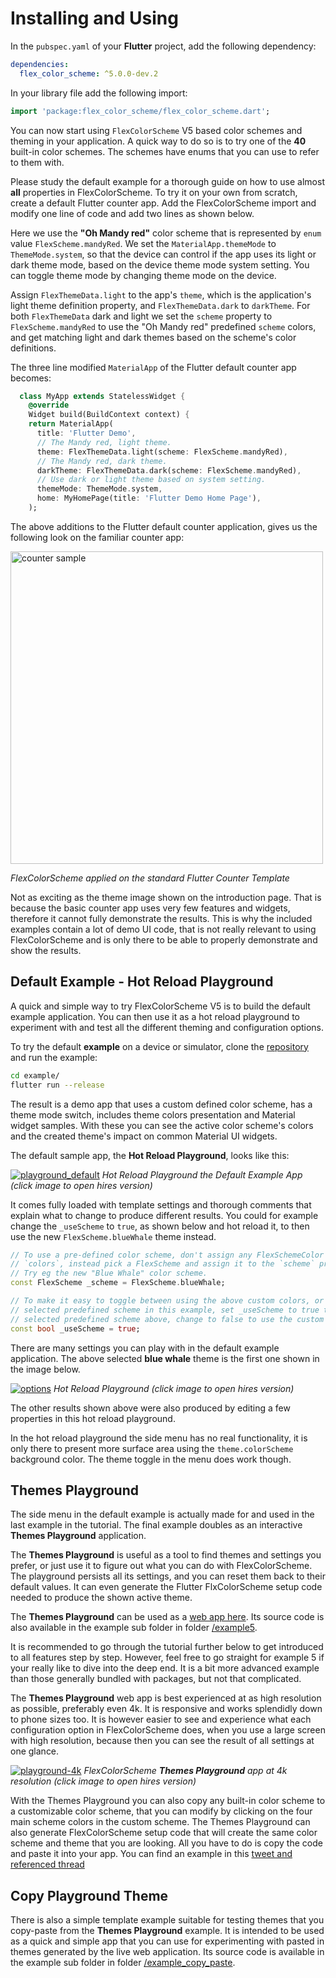 # Installing and Using

In the `pubspec.yaml` of your **Flutter** project, add the following dependency:

```yaml
dependencies:
  flex_color_scheme: ^5.0.0-dev.2
```

In your library file add the following import:

```dart
import 'package:flex_color_scheme/flex_color_scheme.dart';
```

You can now start using `FlexColorScheme` V5 based color schemes and theming
in your application. A quick way to do so is to try one of the **40** built-in
color schemes. The schemes have enums that you can use to refer to them with.

Please study the default example for a thorough guide on how to use almost
**all** properties in FlexColorScheme. To try it on your own from scratch,
create a default Flutter counter app. Add the FlexColorScheme import and modify
one line of code and add two lines as shown below.

Here we use the  **"Oh Mandy red"** color scheme that is represented by `enum`
value `FlexScheme.mandyRed`. We set the `MaterialApp.themeMode` to
`ThemeMode.system`, so that the device can control if the app uses its light
or dark theme mode, based on the device theme mode system setting. You can
toggle theme mode by changing theme mode on the device.

Assign `FlexThemeData.light` to the app's `theme`, which is the application's
light theme definition property, and `FlexThemeData.dark` to `darkTheme`.
For both `FlexThemeData` dark and light we set the `scheme` property to
`FlexScheme.mandyRed` to use the "Oh Mandy red" predefined `scheme` colors, and
get matching light and dark themes based on the scheme's color definitions.

The three line modified `MaterialApp` of the Flutter default counter app
becomes:

```dart
  class MyApp extends StatelessWidget {
    @override
    Widget build(BuildContext context) {
    return MaterialApp(
      title: 'Flutter Demo',
      // The Mandy red, light theme.
      theme: FlexThemeData.light(scheme: FlexScheme.mandyRed),
      // The Mandy red, dark theme.
      darkTheme: FlexThemeData.dark(scheme: FlexScheme.mandyRed),
      // Use dark or light theme based on system setting.
      themeMode: ThemeMode.system,
      home: MyHomePage(title: 'Flutter Demo Home Page'),
    );
```
The above additions to the Flutter default counter application, gives us the
following look on the familiar counter app:

<img src="https://rydmike.com/assets_fcsv4/fcs_counter_app.png?raw=true" alt="counter sample" width="500"/>

_FlexColorScheme applied on the standard Flutter Counter Template_

Not as exciting as the theme image shown on the introduction page. That is
because the basic
counter app uses very few features and widgets, therefore it cannot fully
demonstrate the results. This is why the included examples contain a lot of
demo UI code, that is not really relevant to using FlexColorScheme and is only
there to be able to properly demonstrate and show the results.

## Default Example - Hot Reload Playground

A quick and simple way to try FlexColorScheme V5 is to build the
default example application. You can then use it as a hot reload playground to
experiment with and test all the different theming and configuration options.

To try the default **example** on a device or simulator,
clone the [repository](https://github.com/rydmike/flex_color_scheme) and
run the example:

```bash
cd example/
flutter run --release
```

The result is a demo app that uses a custom defined color scheme,
has a theme mode switch, includes theme colors presentation
and Material widget samples. With these you can see the active color scheme's
colors and the created theme's impact on common Material UI widgets.

The default sample app, the **Hot Reload Playground**, looks like this:

[<img src="https://rydmike.com/assets_fcsv4/00_playground_default.jpg?raw=true" alt="playground_default"/>](
https://rydmike.com/assets_fcsv4/00_playground_default.png?raw=true)
_Hot Reload Playground the Default Example App (click image to open hires version)_

It comes fully loaded with template settings and thorough
comments that explain what to change to produce different results. You
could for example change the `_useScheme` to `true`, as shown below and hot
reload it, to then use the new `FlexScheme.blueWhale` theme instead.

```dart
// To use a pre-defined color scheme, don't assign any FlexSchemeColor to
// `colors`, instead pick a FlexScheme and assign it to the `scheme` property.
// Try eg the new "Blue Whale" color scheme.
const FlexScheme _scheme = FlexScheme.blueWhale;

// To make it easy to toggle between using the above custom colors, or the
// selected predefined scheme in this example, set _useScheme to true to use the
// selected predefined scheme above, change to false to use the custom colors.
const bool _useScheme = true;
```

There are many settings you can play with in the default
example application. The above selected **blue whale** theme is the first one
shown in the image below.

[<img src="https://rydmike.com/assets_fcsv4/01_playground_options.jpg?raw=true" alt="options"/>](
https://rydmike.com/assets_fcsv4/01_playground_options.png?raw=true)
_Hot Reload Playground (click image to open hires version)_

The other results shown above were also produced by editing a few
properties in this hot reload playground.

In the hot reload playground the side menu has no real functionality, it is
only there to present more surface area using the `theme.colorScheme`
background color. The theme toggle in the menu does work though.

## Themes Playground

The side menu in the default example is actually made for and used
in the last example in the tutorial. The final example
doubles as an interactive **Themes Playground** application.

The **Themes Playground** is useful as a tool to find themes and settings you
prefer, or just use it to figure out what you can do with
FlexColorScheme. The playground persists all its settings, and you can
reset them back to their default values. It can even generate the Flutter
FlxColorScheme setup code needed to produce the shown active theme.

The **Themes Playground** can be used as a [web app
here](https://rydmike.com/flexcolorschemeV4Tut5). Its source code
is also available in the example sub folder in folder
[/example5](https://github.com/rydmike/flex_color_scheme/tree/master/example/lib/example5).

It is recommended to go through the tutorial further below to get introduced to
all features step by step. However, feel free to go straight for example 5 if
your really like to dive into the deep end. It is a bit more advanced example
than those generally bundled with packages, but not that complicated.

The **Themes Playground** web app is best experienced at as high resolution as
possible, preferably even 4k. It is responsive and works splendidly down to
phone sizes too. It is however easier to see and experience what each
configuration option in FlexColorScheme does, when you use a large screen
with high resolution, because then you can see the result of all settings at
one glance.

[<img src="https://rydmike.com/assets_fcsv4/05-web-demo-4k.jpg?raw=true" alt="playground-4k"/>](
https://rydmike.com/assets_fcsv4/05-web-demo-4k.png?raw=true)
_FlexColorScheme **Themes Playground** app at 4k resolution (click image to open hires version)_

With the Themes Playground you can also copy any built-in color scheme to a
customizable color scheme, that you can modify by clicking
on the four main scheme colors in the custom scheme. The Themes Playground
can also generate FlexColorScheme setup code that will create the same
color scheme and theme that you are looking. All you have to do is copy the
code and paste it into your app. You can find an example in this
[tweet and referenced thread](https://twitter.com/RydMike/status/1461381878494150659)

## Copy Playground Theme

There is also a simple template example suitable for testing themes that you
copy-paste from the **Themes Playground** example. It is intended to be used
as a quick and simple app that you can use for experimenting with pasted in
themes generated by the live web application. Its source code is available in
the example sub folder in folder
[/example_copy_paste](https://github.com/rydmike/flex_color_scheme/tree/master/example/lib/example_copy_paste).
